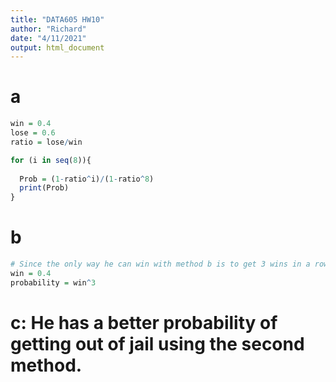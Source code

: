 ---
title: "DATA605 HW10"
author: "Richard"
date: "4/11/2021"
output: html_document
---

# a

```{r}
win = 0.4
lose = 0.6
ratio = lose/win

for (i in seq(8)){
  
  Prob = (1-ratio^i)/(1-ratio^8)
  print(Prob)
}
```

# b

```{r}
# Since the only way he can win with method b is to get 3 wins in a row
win = 0.4
probability = win^3
```

# c: He has a better probability of getting out of jail using the second method.
